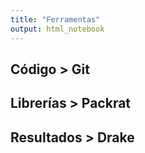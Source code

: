 ```yaml
---
title: "Ferramentas"
output: html_notebook
---
```


## Código > Git 
## Librerías > Packrat
## Resultados > Drake

